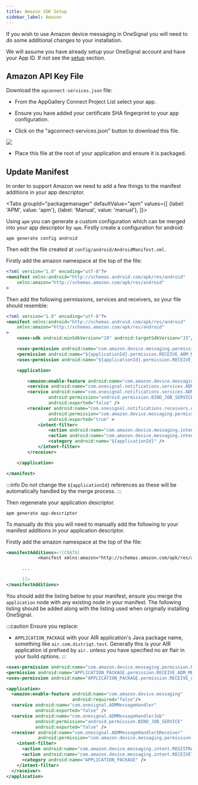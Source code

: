 ```yaml
---
title: Amazon SDK Setup
sidebar_label: Amazon
---
```



If you wish to use Amazon device messaging in OneSignal you will need to do some additional changes to your installation.

We will assume you have already setup your OneSignal account and have your App ID. If not see the [setup](onesignal.md) section.

## Amazon API Key File

Download the `agconnect-services.json` file:

- From the AppGallery Connect Project List select your app.

- Ensure you have added your certificate SHA fingerprint to your app configuration.

- Click on the "agconnect-services.json" button to download this file.

![](images/onesignal_hms_agconnect-services.png)

- Place this file at the root of your application and ensure it is packaged.

## Update Manifest

In order to support Amazon we need to add a few things to the manifest additions in your app descriptor.

<Tabs
  groupId="packagemanager"
  defaultValue="apm"
  values={[
    {label: 'APM', value: 'apm'},
    {label: 'Manual', value: 'manual'},
  ]}>

  <TabItem value="apm" >

Using `apm` you can generate a custom configuration which can be merged into your app descriptor by `apm`. Firstly create a configuration for android:

```
apm generate config android
```

Then edit the file created at `config/android/AndroidManifest.xml`.

Firstly add the amazon namespace at the top of the file:

```xml
<?xml version="1.0" encoding="utf-8"?>
<manifest xmlns:android="http://schemas.android.com/apk/res/android"
    xmlns:amazon="http://schemas.amazon.com/apk/res/android"
>
```

Then add the following permissions, services and receivers, so your file should resemble:

```xml
<?xml version="1.0" encoding="utf-8"?>
<manifest xmlns:android="http://schemas.android.com/apk/res/android"
    xmlns:amazon="http://schemas.amazon.com/apk/res/android"
>
    <uses-sdk android:minSdkVersion="19" android:targetSdkVersion="33"/>

    <uses-permission android:name="com.amazon.device.messaging.permission.RECEIVE" />
    <permission android:name="${applicationId}.permission.RECEIVE_ADM_MESSAGE" android:protectionLevel="signature" />
    <uses-permission android:name="${applicationId}.permission.RECEIVE_ADM_MESSAGE" />

    <application>

        <amazon:enable-feature android:name="com.amazon.device.messaging" android:required="false"/>
        <service android:name="com.onesignal.notifications.services.ADMMessageHandler" android:exported="false" />
        <service android:name="com.onesignal.notifications.services.ADMMessageHandlerJob"
                android:permission="android.permission.BIND_JOB_SERVICE"
                android:exported="false" />
        <receiver android:name="com.onesignal.notifications.receivers.ADMMessageReceiver"
                android:permission="com.amazon.device.messaging.permission.SEND"
                android:exported="true" >
            <intent-filter>
                <action android:name="com.amazon.device.messaging.intent.REGISTRATION" />
                <action android:name="com.amazon.device.messaging.intent.RECEIVE" />
                <category android:name="${applicationId}" />
            </intent-filter>
        </receiver>

    </application>

</manifest>
```

:::info
Do not change the `${applicationId}` references as these will be automatically handled by the merge process.
:::


Then regenerate your application descriptor.

```
apm generate app-descriptor
```

  </TabItem>
  <TabItem value="manual" >

To manually do this you will need to manually add the following to your manifest additions in your application descriptor.

Firstly add the amazon namespace at the top of the file:

```xml
<manifestAdditions><![CDATA[
			<manifest xmlns:amazon="http://schemas.amazon.com/apk/res/android">

      ...

      ]]>
</manifestAdditions>
```

You should add the listing below to your manifest, ensure you merge the `application` node with any existing node in your manifest.
The following listing should be added along with the listing used when originally installing OneSignal.

:::caution
Ensure you replace:
-  `APPLICATION_PACKAGE` with your AIR application's Java package name, something like `air.com.distriqt.test`. Generally this is your AIR application id prefixed by `air.` unless you have specified no air flair in your build options.
:::


```xml
<uses-permission android:name="com.amazon.device.messaging.permission.RECEIVE" />
<permission android:name="APPLICATION_PACKAGE.permission.RECEIVE_ADM_MESSAGE" android:protectionLevel="signature" />
<uses-permission android:name="APPLICATION_PACKAGE.permission.RECEIVE_ADM_MESSAGE" />

<application>
  <amazon:enable-feature android:name="com.amazon.device.messaging"
                         android:required="false"/>
  <service android:name="com.onesignal.ADMMessageHandler"
           android:exported="false" />
  <service android:name="com.onesignal.ADMMessageHandlerJob"
           android:permission="android.permission.BIND_JOB_SERVICE"
           android:exported="false" />
  <receiver android:name="com.onesignal.ADMMessageHandler$Receiver"
            android:permission="com.amazon.device.messaging.permission.SEND" >
    <intent-filter>
      <action android:name="com.amazon.device.messaging.intent.REGISTRATION" />
      <action android:name="com.amazon.device.messaging.intent.RECEIVE" />
      <category android:name="APPLICATION_PACKAGE" />
    </intent-filter>
  </receiver>
</application>
```


  </TabItem>
  
</Tabs>


